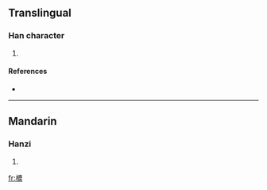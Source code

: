 ==Translingual==

===Han character===
{{Han char|rn=75|rad=木|as=13|sn=17|four=|canj=木廿田女 (DTWV)}}

# {{defn|Han|sort=木13}}

====References====
* {{Han ref|kx=0556.020|dkj=15634|hdz=21301.120|uh=6A82|ud=27266}}

----

==Mandarin==

===Hanzi===
{{cmn-hanzi|pin=[[nóng]] ([[nong2]])|wg=nung<sup>2</sup>}}

# {{defn|Mandarin}}

[[fr:檂]]